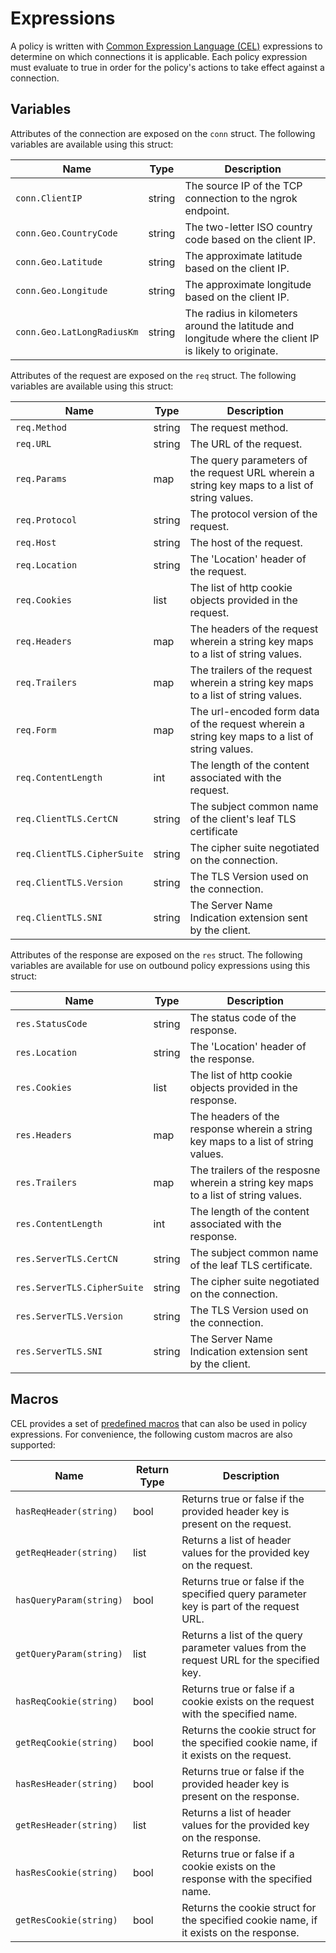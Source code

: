 # Expressions

A policy is written with [Common Expression Language (CEL)](https://github.com/google/cel-spec) expressions
to determine on which connections it is applicable. Each policy expression must evaluate to true in order for
the policy's actions to take effect against a connection.

## Variables

Attributes of the connection are exposed on the `conn` struct. The following variables are available using this struct:

| Name                       | Type   | Description                                                                                            |
| -------------------------- | ------ | ------------------------------------------------------------------------------------------------------ |
| `conn.ClientIP`            | string | The source IP of the TCP connection to the ngrok endpoint.                                             |
| `conn.Geo.CountryCode`     | string | The two-letter ISO country code based on the client IP.                                                |
| `conn.Geo.Latitude`        | string | The approximate latitude based on the client IP.                                                       |
| `conn.Geo.Longitude`       | string | The approximate longitude based on the client IP.                                                      |
| `conn.Geo.LatLongRadiusKm` | string | The radius in kilometers around the latitude and longitude where the client IP is likely to originate. |

Attributes of the request are exposed on the `req` struct. The following variables are available using this struct:

| Name                        | Type   | Description                                                                                    |
| --------------------------- | ------ | ---------------------------------------------------------------------------------------------- |
| `req.Method`                | string | The request method.                                                                            |
| `req.URL`                   | string | The URL of the request.                                                                        |
| `req.Params`                | map    | The query parameters of the request URL wherein a string key maps to a list of string values.  |
| `req.Protocol`              | string | The protocol version of the request.                                                           |
| `req.Host`                  | string | The host of the request.                                                                       |
| `req.Location`              | string | The 'Location' header of the request.                                                          |
| `req.Cookies`               | list   | The list of http cookie objects provided in the request.                                       |
| `req.Headers`               | map    | The headers of the request wherein a string key maps to a list of string values.               |
| `req.Trailers`              | map    | The trailers of the request wherein a string key maps to a list of string values.              |
| `req.Form`                  | map    | The url-encoded form data of the request wherein a string key maps to a list of string values. |
| `req.ContentLength`         | int    | The length of the content associated with the request.                                         |
| `req.ClientTLS.CertCN`      | string | The subject common name of the client's leaf TLS certificate                                   |
| `req.ClientTLS.CipherSuite` | string | The cipher suite negotiated on the connection.                                                 |
| `req.ClientTLS.Version`     | string | The TLS Version used on the connection.                                                        |
| `req.ClientTLS.SNI`         | string | The Server Name Indication extension sent by the client.                                       |

Attributes of the response are exposed on the `res` struct. The following variables are available for use on outbound policy expressions using this struct:

| Name                        | Type   | Description                                                                        |
| --------------------------- | ------ | ---------------------------------------------------------------------------------- |
| `res.StatusCode`            | string | The status code of the response.                                                   |
| `res.Location`              | string | The 'Location' header of the response.                                             |
| `res.Cookies`               | list   | The list of http cookie objects provided in the response.                          |
| `res.Headers`               | map    | The headers of the response wherein a string key maps to a list of string values.  |
| `res.Trailers`              | map    | The trailers of the resposne wherein a string key maps to a list of string values. |
| `res.ContentLength`         | int    | The length of the content associated with the response.                            |
| `res.ServerTLS.CertCN`      | string | The subject common name of the leaf TLS certificate.                               |
| `res.ServerTLS.CipherSuite` | string | The cipher suite negotiated on the connection.                                     |
| `res.ServerTLS.Version`     | string | The TLS Version used on the connection.                                            |
| `res.ServerTLS.SNI`         | string | The Server Name Indication extension sent by the client.                           |

## Macros

CEL provides a set of [predefined macros](https://github.com/google/cel-spec/blob/master/doc/langdef.md#macros) that can
also be used in policy expressions. For convenience, the following custom macros are also supported:

| Name                    | Return Type | Description                                                                              |
| ----------------------- | ----------- | ---------------------------------------------------------------------------------------- |
| `hasReqHeader(string)`  | bool        | Returns true or false if the provided header key is present on the request.              |
| `getReqHeader(string)`  | list        | Returns a list of header values for the provided key on the request.                     |
| `hasQueryParam(string)` | bool        | Returns true or false if the specified query parameter key is part of the request URL.   |
| `getQueryParam(string)` | list        | Returns a list of the query parameter values from the request URL for the specified key. |
| `hasReqCookie(string)`  | bool        | Returns true or false if a cookie exists on the request with the specified name.         |
| `getReqCookie(string)`  | bool        | Returns the cookie struct for the specified cookie name, if it exists on the request.    |
| `hasResHeader(string)`  | bool        | Returns true or false if the provided header key is present on the response.             |
| `getResHeader(string)`  | list        | Returns a list of header values for the provided key on the response.                    |
| `hasResCookie(string)`  | bool        | Returns true or false if a cookie exists on the response with the specified name.        |
| `getResCookie(string)`  | bool        | Returns the cookie struct for the specified cookie name, if it exists on the response.   |
